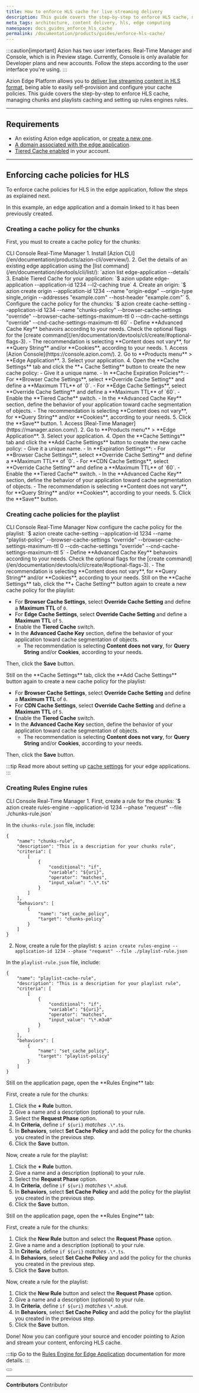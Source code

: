 ```yaml
---
title: How to enforce HLS cache for live streaming delivery
description: This guide covers the step-by-step to enforce HLS cache, managing chunks and playlists caching and setting up rules engines rules.
meta_tags: architecture, content delivery, hls, edge computing
namespace: docs_guides_enforce_hls_cache
permalink: /documentation/products/guides/enforce-hls-cache/
---
```



:::caution[important]
Azion has two user interfaces: Real-Time Manager and Console, which is in Preview stage. Currently, Console is only available for Developer plans and new accounts. Follow the steps according to the user interface you're using.
:::

Azion Edge Platform allows you to [deliver live streaming content in HLS format](/en/documentation/architecture/live-streaming-delivery/live-streaming-delivery-with-hls/), being able to easily self-provision and configure your cache policies. This guide covers the step-by-step to enforce HLS cache, managing chunks and playlists caching and setting up rules engines rules.

---

## Requirements

- An existing Azion edge application, or [create a new one](/en/documentation/products/guides/build/build-an-application/).
- [A domain associated with the edge application](/en/documentation/products/guides/configure-a-domain/).
- [Tiered Cache enabled](/en/documentation/products/guides/billing-and-subscriptions/) in your account.

---

## Enforcing cache policies for HLS

To enforce cache policies for HLS in the edge application, follow the steps as explained next.

In this example, an edge application and a domain linked to it has been previously created.

### Creating a cache policy for the chunks

First, you must to create a cache policy for the chunks:

<Tabs client:visible>
    <Fragment slot="tab.cli">CLI </Fragment>
    <Fragment slot="tab.console">Console </Fragment>
    <Fragment slot="tab.rtm">Real-Time Manager </Fragment>

<Fragment slot="panel.cli">
1. Install [Azion CLI](/en/documentation/products/azion-cli/overview/).
2. Get the details of an existing edge application using the [list command](/en/documentation/devtools/cli/list/): `azion list edge-application --details`
3. Enable Tiered Cache for your application: `$ azion update edge-application --application-id 1234 --l2-caching true`
4. Create an origin: `$ azion create origin --application-id 1234 --name "origin-edge" --origin-type single_origin --addresses "example.com" --host-header "example.com"`
5. Configure the cache policy for the chuncks: `$ azion create cache-setting --application-id 1234 --name "chunks-policy" --browser-cache-settings "override" --browser-cache-settings-maximum-ttl 0 --cdn-cache-settings "override" --cnd-cache-settings-maximum-ttl 60`
- Define **Advanced Cache Key** behavoirs according to your needs. Check the optional flags for the [create command](/en/documentation/devtools/cli/create/#optional-flags-3).
- The recommendation is selecting **Content does not vary**, for **Query String** and/or **Cookies**, according to your needs.
</Fragment>

<Fragment slot="panel.console">
1. Access [Azion Console](https://console.azion.com/).
2. Go to **Products menu** > **Edge Application**.
3. Select your application.
4. Open the **Cache Settings** tab and click the **+ Cache Setting** button to create the new cache policy:
- Give it a unique name.
- In **Cache Expiration Policies**:
    - For **Browser Cache Settings**, select **Override Cache Setting** and define a **Maximum TTL** of `0`.
    - For **Edge Cache Settings**, select **Override Cache Setting** and define a **Maximum TTL** of `60`.
- Enable the **Tiered Cache** switch.
- In the **Advanced Cache Key** section, define the behavior of your application toward cache segmentation of objects.
    - The recommendation is selecting **Content does not vary**, for **Query String** and/or **Cookies**, according to your needs.
5. Click the **Save** button.
</Fragment>

<Fragment slot="panel.rtm">
1. Access [Real-Time Manager](https://manager.azion.com/).
2. Go to **Products menu** > **Edge Application**.
3. Select your application.
4. Open the **Cache Settings** tab and click the **Add Cache Settings** button to create the new cache policy:
- Give it a unique name.
- In **Expiration Settings**:
    - For **Browser Cache Settings**, select **Override Cache Setting** and define a **Maximum TTL** of `0`.
    - For **CDN Cache Settings**, select **Override Cache Setting** and define a **Maximum TTL** of `60`.
- Enable the **Tiered Cache** switch.
- In the **Advanced Cache Key** section, define the behavior of your application toward cache segmentation of objects.
    - The recommendation is selecting **Content does not vary**, for **Query String** and/or **Cookies**, according to your needs.
5. Click the **Save** button.
</Fragment>

</Tabs>
    
### Creating cache policies for the playlist

<Tabs client:visible>
    <Fragment slot="tab.cli">CLI </Fragment>
    <Fragment slot="tab.console">Console </Fragment>
    <Fragment slot="tab.rtm">Real-Time Manager </Fragment>

<Fragment slot="panel.cli">
Now configure the cache policy for the playlist: `$ azion create cache-setting --application-id 1234 --name "playlist-policy" --browser-cache-settings "override" --browser-cache-settings-maximum-ttl 0 --cdn-cache-settings "override" --cnd-cache-settings-maximum-ttl 5`
- Define **Advanced Cache Key** behavoirs according to your needs. Check the optional flags for the [create command](/en/documentation/devtools/cli/create/#optional-flags-3).
- The recommendation is selecting **Content does not vary**, for **Query String** and/or **Cookies**, according to your needs.
</Fragment>

<Fragment slot="panel.console">
Still on the **Cache Settings** tab, click the **+ Cache Setting** button again to create a new cache policy for the playlist:

- For **Browser Cache Settings**, select **Override Cache Setting** and define a **Maximum TTL** of `0`.
- For **Edge Cache Settings**, select **Override Cache Setting** and define a **Maximum TTL** of `5`.
- Enable the **Tiered Cache** switch.
- In the **Advanced Cache Key** section, define the behavior of your application toward cache segmentation of objects.
    - The recommendation is selecting **Content does not vary**, for **Query String** and/or **Cookies**, according to your needs.

Then, click the **Save** button.
</Fragment>

<Fragment slot="panel.rtm">
Still on the **Cache Settings** tab, click the **Add Cache Settings** button again to create a new cache policy for the playlist:

- For **Browser Cache Settings**, select **Override Cache Setting** and define a **Maximum TTL** of `0`.
- For **CDN Cache Settings**, select **Override Cache Setting** and define a **Maximum TTL** of `5`.
- Enable the **Tiered Cache** switch.
- In the **Advanced Cache Key** section, define the behavior of your application toward cache segmentation of objects.
    - The recommendation is selecting **Content does not vary**, for **Query String** and/or **Cookies**, according to your needs.

Then, click the **Save** button.
</Fragment>

</Tabs>

:::tip
Read more about setting up [cache settings](/en/documentation/products/build/edge-application/cache-settings/) for your edge applications.
:::

### Creating Rules Engine rules

<Tabs client:visible>
    <Fragment slot="tab.cli">CLI </Fragment>
    <Fragment slot="tab.console">Console </Fragment>
    <Fragment slot="tab.rtm">Real-Time Manager </Fragment>

<Fragment slot="panel.cli">
1. First, create a rule for the chunks: 
`$ azion create rules-engine --application-id 1234 --phase "request" --file ./chunks-rule.json`

In the `chunks-rule.json` file, include:

```
{
    "name": "chunks-rule",
    "description": "This is a description for your chunks rule",
    "criteria": [
        [
            {
                "conditional": "if",
                "variable": "${uri}",
                "operator": "matches",
                "input_value": ".\*.ts"
            }
        ]
    ],
    "behaviors": [
        {
            "name": "set_cache_policy",
            "target": "chunks-policy"
        }
    ]
}
```

2. Now, create a rule for the playlist:
`$ azion create rules-engine --application-id 1234 --phase "request" --file ./playlist-rule.json`

In the `playlist-rule.json` file, include:

```
{
    "name": "playlist-cache-rule",
    "description": "This is a description for your playlist rule",
    "criteria": [
        [
            {
                "conditional": "if",
                "variable": "${uri}",
                "operator": "matches",
                "input_value": "\*.m3u8"
            }
        ]
    ],
    "behaviors": [
        {
            "name": "set_cache_policy",
            "target": "playlist-policy"
        }
    ]
}
```
</Fragment>

<Fragment slot="panel.console">
Still on the application page, open the **Rules Engine** tab:

First, create a rule for the chunks: 
1. Click the **+ Rule** button.
2. Give a name and a description (optional) to your rule.
3. Select the **Request Phase** option.
4. In **Criteria**, define `if ${uri}` *matches* `.\*.ts`.
5. In **Behaviors**, select **Set Cache Policy** and add the policy for the chunks you created in the previous step.
6. Click the **Save** button.

Now, create a rule for the playlist: 
1. Click the **+ Rule** button.
2. Give a name and a description (optional) to your rule.
3. Select the **Request Phase** option.
4. In **Criteria**, define `if ${uri}` *matches* `\*.m3u8`.
5. In **Behaviors**, select **Set Cache Policy** and add the policy for the playlist you created in the previous step.
6. Click the **Save** button.
</Fragment>

<Fragment slot="panel.rtm">
Still on the application page, open the **Rules Engine** tab:

First, create a rule for the chunks: 
1. Click the **New Rule** button and select the **Request Phase** option.
2. Give a name and a description (optional) to your rule.
3. In **Criteria**, define `if ${uri}` *matches* `.\*.ts`.
4. In **Behaviors**, select **Set Cache Policy** and add the policy for the chunks you created in the previous step.
5. Click the **Save** button.

Now, create a rule for the playlist: 
1. Click the **New Rule** button and select the **Request Phase** option.
2. Give a name and a description (optional) to your rule.
3. In **Criteria**, define `if ${uri}` *matches* `\*.m3u8`.
4. In **Behaviors**, select **Set Cache Policy** and add the policy for the playlist you created in the previous step.
5. Click the **Save** button.
</Fragment>

</Tabs>

Done! Now you can configure your source and encoder pointing to Azion and stream your content, enforcing HLS cache.

:::tip
Go to the [Rules Engine for Edge Application](/en/documentation/products/build/edge-application/rules-engine/) documentation for more details.
:::

<Button href="/en/documentation/architecture/live-streaming-delivery/live-streaming-delivery-with-hls/" text="go to live streaming delivery architecture" variant="secondary"></Button>

---


**Contributors** <ContributorList>Contributor</ContributorList>